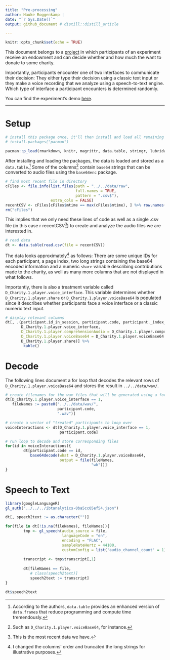 ```yaml
---
title: "Pre-processing"
author: Hauke Roggenkamp | 
date: "`r Sys.Date()`"
output: github_document # distill::distill_article

---
```


```r
knitr::opts_chunk$set(echo = TRUE)
```

This document belongs to a [project](https://github.com/Howquez/say-it-out-loud) in which participants of an experiment receive an endowment and can decide whether and how much the want to donate to some charity.

Importantly, participants encounter one of two interfaces to communicate their decision: They either type their decision using a classic text input or they make a voice recording that we analyze using a speech-to-text engine. Which type of interface a participant encounters is determined randomly.

You can find the experiment's demo [here](https://ibt-hsg.herokuapp.com/demo).

***

# Setup

```r
# install this package once, it'll then install and load all remaining packages
# install.packages("pacman")

pacman::p_load(rmarkdown, knitr, magrittr, data.table, stringr, lubridate, base64enc)
```

After installing and loading the packages, the data is loaded and stored as a `data.table`.^[According to the authors, `data.table` provides an enhanced version of `data.frame`s that reduce programming and compute time tremendously.] Some of the columns^[Such as `D_Charity.1.player.voiceBase64`, for instance.] contain `base64` strings that can be converted to audio files using the `base64enc` package.

```r
# find most recent file in directory
cFiles <- file.info(list.files(path = "../../data/raw",
                               full.names = TRUE,
                               pattern = ".csv$"),
                    extra_cols = FALSE)
recentCSV <- cFiles[cFiles$mtime == max(cFiles$mtime), ] %>% row.names()
rm("cFiles")
```

This implies that we only need these lines of code as well as a single .csv file (in this case ` `r recentCSV` `^[This is the most recent data we have.]) to create and analyze the audio files we are interested in.

```r
# read data
dt <- data.table(read.csv(file = recentCSV))
```

The data looks approximately^[I changed the columns' order and truncated the long strings for illustrative purposes.] as follows: There are some unique IDs for each participant, a page index, two long strings containing the base64 encoded information and a numeric `share` variable describing contributions made to the charity, as well as many more columns that are not displayed in what follows.

Importantly, there is also a treatment variable called `D_Charity.1.player.voice_interface`. This variable determines whether `D_Charity.1.player.share` or `D_Charity.1.player.voiceBase64` is populated since it describes whether participants face a voice interface or a classic numeric text input.

```r
# display relevant columns
dt[, .(participant.id_in_session, participant.code, participant._index_in_pages,
       D_Charity.1.player.voice_interface,
       D_Charity.1.player.comprehensionAudio = D_Charity.1.player.comprehensionAudio %>% str_sub(1500, 1575) %>% paste0("..."),
       D_Charity.1.player.voiceBase64 = D_Charity.1.player.voiceBase64 %>% str_sub(1500, 1575),
       D_Charity.1.player.share)] %>%
        kable()
```

# Decode

The following lines document a for loop that decodes the relevant rows of `D_Charity.1.player.voiceBase64` and stores the result in `../../data/wav/`.

```r
# create filenames for the wav files that will be generated using a for loop
dt[D_Charity.1.player.voice_interface == 1,
   fileNames := paste0("../../data/wav/",
                       participant.code,
                       ".wav")]

# create a vector of "treated" participants to loop over
voiceInteractions <- dt[D_Charity.1.player.voice_interface == 1,
                        participant.code]

# run loop to decode and store corresponding files
for(id in voiceInteractions){
        dt[participant.code == id,
           base64decode(what = D_Charity.1.player.voiceBase64,
                        output = file(fileNames,
                                      "wb"))]
}
```


# Speech to Text

```r
library(googleLanguageR)
gl_auth("../../../ibtanalytics-0ba5cc05ef54.json")
```

```r
dt[, speech2text := as.character("")]

for(file in dt[!is.na(fileNames), fileNames]){
        tmp <- gl_speech(audio_source = file, 
                         languageCode = "en", 
                         encoding = "FLAC", 
                         sampleRateHertz = 44100, 
                         customConfig = list('audio_channel_count' = 1))
        
        transcript <- tmp$transcript[,1]
        
        dt[fileNames == file,
           # class(speech2text)]
           speech2text := transcript]
}

dt$speech2text
```
